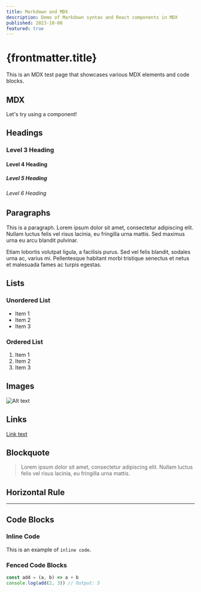 ```yaml
---
title: Markdown and MDX
description: Demo of Markdown syntax and React components in MDX
published: 2023-10-08
featured: true
---
```


# {frontmatter.title}

This is an MDX test page that showcases various MDX elements and code blocks.

## MDX

Let's try using a component!


<Counter />

## Headings

### Level 3 Heading

#### Level 4 Heading

##### Level 5 Heading

###### Level 6 Heading

## Paragraphs

This is a paragraph. Lorem ipsum dolor sit amet, consectetur adipiscing elit.
Nullam luctus felis vel risus lacinia, eu fringilla urna mattis. Sed maximus
urna eu arcu blandit pulvinar.

Etiam lobortis volutpat ligula, a facilisis purus. Sed vel felis blandit,
sodales urna ac, varius mi. Pellentesque habitant morbi tristique senectus et
netus et malesuada fames ac turpis egestas.

## Lists

### Unordered List

- Item 1
- Item 2
- Item 3

### Ordered List

1. Item 1
2. Item 2
3. Item 3

## Images

![Alt text](/hero.png 'Optional title')

## Links

[Link text](https://example.com)

## Blockquote

> Lorem ipsum dolor sit amet, consectetur adipiscing elit. Nullam luctus felis
> vel risus lacinia, eu fringilla urna mattis.

## Horizontal Rule

---

## Code Blocks

### Inline Code

This is an example of `inline code`.

### Fenced Code Blocks

```javascript
const add = (a, b) => a + b
console.log(add(2, 3)) // Output: 5
```
